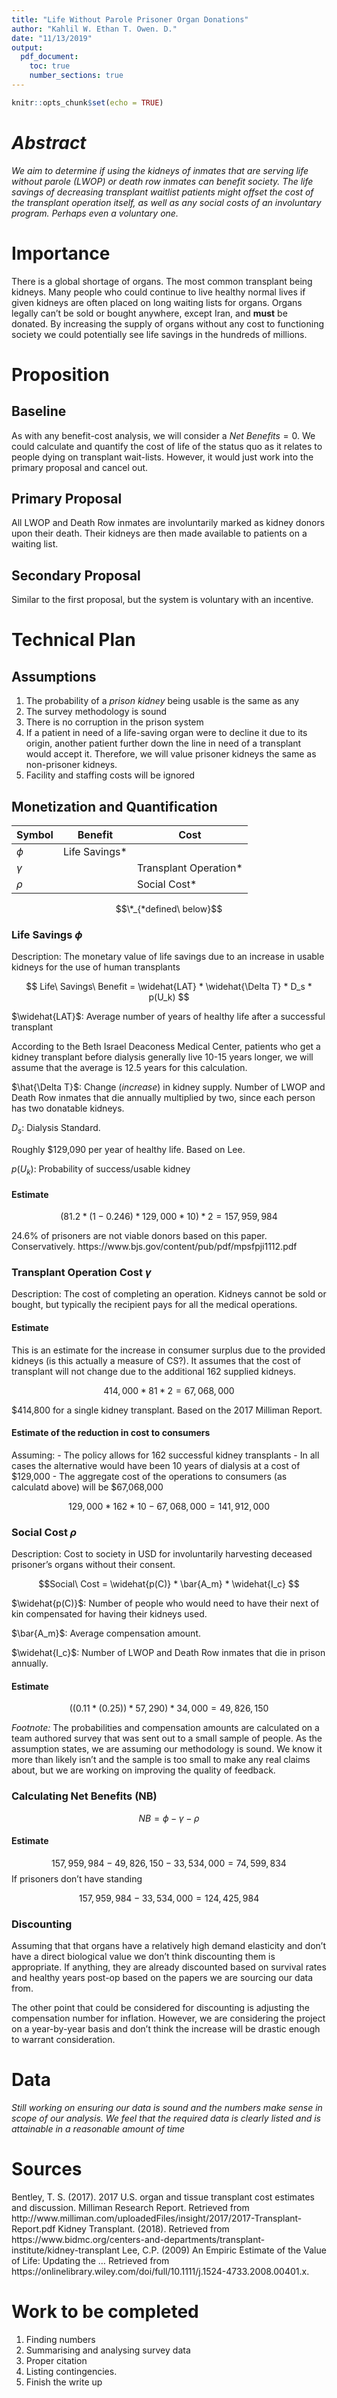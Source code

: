 ```yaml
---
title: "Life Without Parole Prisoner Organ Donations"
author: "Kahlil W. Ethan T. Owen. D."
date: "11/13/2019"
output: 
  pdf_document:
    toc: true
    number_sections: true
---
```

\fontsize{12}{22}
\selectfont

```r
knitr::opts_chunk$set(echo = TRUE)
```

# *Abstract* {-}
*We aim to determine if using the kidneys of inmates that are serving life without parole (LWOP) or death row inmates can benefit society. The life savings of decreasing transplant waitlist patients might offset the cost of the transplant operation itself, as well as any social costs of an involuntary program. Perhaps even a voluntary one.*

\break

# Importance

There is a global shortage of organs. The most common transplant being kidneys. Many people who could continue to live healthy normal lives if given kidneys are often placed on long waiting lists for organs. Organs legally can't be sold or bought anywhere, except Iran, and **must** be donated. By increasing the supply of organs without any cost to functioning society we could potentially see life savings in the hundreds of millions.


# Proposition

## Baseline

As with any benefit-cost analysis, we will consider a $Net\ Benefits = 0$. We could calculate and quantify the cost of life of the status quo as it relates to people dying on transplant wait-lists. However, it would just work into the primary proposal and cancel out. 

## Primary Proposal

All LWOP and Death Row inmates are involuntarily marked as kidney donors upon their death. Their kidneys are then made available to patients on a waiting list.

## Secondary Proposal

Similar to the first proposal, but the system is voluntary with an incentive. 

\break

# Technical Plan

## Assumptions

1. The probability of a *prison kidney* being usable is the same as any	 
2. The survey methodology is sound
3. There is no corruption in the prison system
4. If a patient in need of a life-saving organ were to decline it due to its origin, another patient further down the line in need of a transplant would accept it. Therefore, we will value prisoner kidneys the same as non-prisoner kidneys.
5. Facility and staffing costs will be ignored


## Monetization and Quantification

|Symbol|Benefit|Cost|
|---|---|---|
|$\phi$| Life Savings* |   |
|$\gamma$|   |Transplant Operation*|
|$\rho$|   | Social Cost*|
$$\*_{*defined\ below}$$

### Life Savings $\phi$
Description: The monetary value of life savings due to an increase in usable kidneys for the use of human transplants



$$ Life\ Savings\ Benefit = \widehat{LAT} * \widehat{\Delta T} * D_s * p(U_k) $$

$\widehat{LAT}$: Average number of years of healthy life after a successful transplant

According to the Beth Israel Deaconess Medical Center, patients who get a kidney transplant before dialysis generally live 10-15 years longer, we will assume that the average is 12.5 years for this calculation. 

$\hat{\Delta T}$: Change (*increase*) in kidney supply. Number of LWOP and Death Row inmates that die annually multiplied by two, since each person has two donatable kidneys. 

$D_s$: Dialysis Standard. 

Roughly $129,090 per year of healthy life. Based on Lee. 

$p(U_k)$: Probability of success/usable kidney

#### Estimate

$$  (81.2 * (1-0.246) * 129,000 * 10) * 2 = 157,959,984 $$

24.6% of prisoners are not viable donors based on this paper. Conservatively.
https://www.bjs.gov/content/pub/pdf/mpsfpji1112.pdf

### Transplant Operation Cost $\gamma$
Description: The cost of completing an operation. Kidneys cannot be sold or bought, but typically the recipient pays for all the medical operations. 

#### Estimate

This is an estimate for the increase in consumer surplus due to the provided kidneys (is this actually a measure of CS?). It assumes that the cost of transplant will not change due to the additional 162 supplied kidneys. 

$$414,000 * 81 * 2 = 67,068,000$$

$414,800 for a single kidney transplant.
Based on the 2017 Milliman Report.

#### Estimate of the reduction in cost to consumers

Assuming:
- The policy allows for 162 successful kidney transplants
- In all cases the alternative would have been 10 years of dialysis at a cost of $129,000
- The aggregate cost of the operations to consumers (as calculatd above) will be  $67,068,000

$$129,000 * 162 * 10 - 67,068,000 = 141,912,000$$

### Social Cost $\rho$
Description: Cost to society in USD for involuntarily harvesting deceased prisoner’s organs without their consent. 

$$Social\ Cost = \widehat{p(C)} * \bar{A_m} * \widehat{I_c} $$

$\widehat{p(C)}$: Number of people who would need to have their next of kin compensated for having their kidneys used.

$\bar{A_m}$: Average compensation amount.

$\widehat{I_c}$: Number of LWOP and Death Row inmates that die in prison annually.

#### Estimate

$$  ((0.11*(0.25)) * 57,290) * 34,000 = 49,826,150 $$

*Footnote:* The probabilities and compensation amounts are calculated on a team authored survey that was sent out to a small sample of people. As the assumption states, we are assuming our methodology is sound. We know it more than likely isn't and the sample is too small to make any real claims about, but we are working on improving the quality of feedback.

### Calculating Net Benefits (NB)

$$ NB = \phi - \gamma - \rho$$

#### Estimate

$$157,959,984 -  49,826,150 - 33,534,000 = 74,599,834$$
If prisoners don't have standing

$$157,959,984 - 33,534,000 = 124,425,984$$

### Discounting 

Assuming that that organs have a relatively high demand elasticity and don't have a direct biological value we don't think discounting them is appropriate. If anything, they are already discounted based on survival rates and healthy years post-op based on the papers we are sourcing our data from.

The other point that could be considered for discounting is adjusting the compensation number for inflation. However, we are considering the project on a year-by-year basis and don't think the increase will be drastic enough to warrant consideration.

# Data
*Still working on ensuring our data is sound and the numbers make sense in scope of our analysis. We feel that the required data is clearly listed and is attainable in a reasonable amount of time*

# Sources
Bentley, T. S. (2017). 2017 U.S. organ and tissue transplant cost estimates and discussion. Milliman Research Report. Retrieved from http://www.milliman.com/uploadedFiles/insight/2017/2017-Transplant-Report.pdf
Kidney Transplant. (2018). Retrieved from https://www.bidmc.org/centers-and-departments/transplant-institute/kidney-transplant
Lee, C.P. (2009) An Empiric Estimate of the Value of Life: Updating the ... Retrieved from https://onlinelibrary.wiley.com/doi/full/10.1111/j.1524-4733.2008.00401.x.

# Work to be completed

1. Finding numbers
2. Summarising and analysing survey data
3. Proper citation
4. Listing contingencies.
5. Finish the write up

